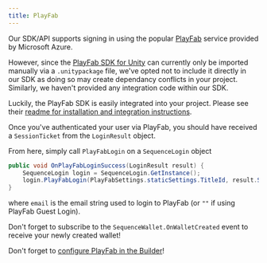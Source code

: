 ```yaml
---
title: PlayFab 
---
```


Our SDK/API supports signing in using the popular [PlayFab](https://playfab.com/) service provided by Microsoft Azure.

However, since the [PlayFab SDK for Unity](https://github.com/PlayFab/UnitySDK) can currently only be imported manually via a `.unitypackage` file, we've opted not to include it directly in our SDK as doing so may create dependancy conflicts in your project. Similarly, we haven't provided any integration code within our SDK.

Luckily, the PlayFab SDK is easily integrated into your project. Please see their [readme for installation and integration instructions](https://github.com/PlayFab/UnitySDK).

Once you've authenticated your user via PlayFab, you should have received a `SessionTicket` from the `LoginResult` object.

From here, simply call `PlayFabLogin` on a `SequenceLogin` object

```csharp
public void OnPlayFabLoginSuccess(LoginResult result) {
    SequenceLogin login = SequenceLogin.GetInstance();
    login.PlayFabLogin(PlayFabSettings.staticSettings.TitleId, result.SessionTicket, email);
}
```

where `email` is the email string used to login to PlayFab (or `""` if using PlayFab Guest Login).

<Tip>Don't forget to subscribe to the `SequenceWallet.OnWalletCreated` event to receive your newly created wallet!</Tip>

<Warning>Don't forget to [configure PlayFab in the Builder](/sdk/headless-wallet/authentication#authenticating-with-playfab)!</Warning>
